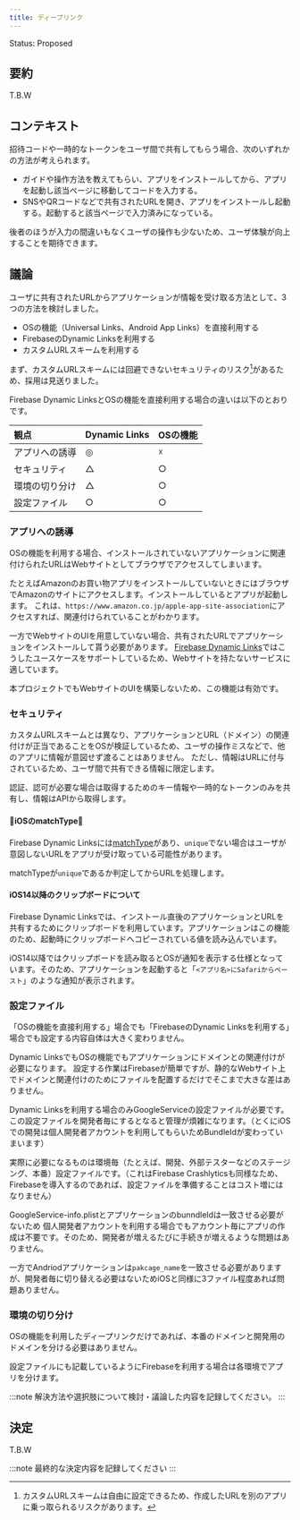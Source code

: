 ```yaml
---
title: ディープリンク
---
```


Status: Proposed

<!--
Proposed: 提案中
Accepted: 採用
Rejected: 却下
Superseded: 廃止
-->

## 要約

T.B.W

## コンテキスト

招待コードや一時的なトークンをユーザ間で共有してもらう場合、次のいずれかの方法が考えられます。

- ガイドや操作方法を教えてもらい、アプリをインストールしてから、アプリを起動し該当ページに移動してコードを入力する。
- SNSやQRコードなどで共有されたURLを開き、アプリをインストールし起動する。起動すると該当ページで入力済みになっている。

後者のほうが入力の間違いもなくユーザの操作も少ないため、ユーザ体験が向上することを期待できます。

## 議論

ユーザに共有されたURLからアプリケーションが情報を受け取る方法として、3つの方法を検討しました。

 - OSの機能（Universal Links、Android App Links）を直接利用する
 - FirebaseのDynamic Linksを利用する
 - カスタムURLスキームを利用する

まず、カスタムURLスキームには回避できないセキュリティのリスク[^1]があるため、採用は見送りました。

Firebase Dynamic LinksとOSの機能を直接利用する場合の違いは以下のとおりです。

|観点|Dynamic Links|OSの機能|
|:--|:------------|:------|
|アプリへの誘導|◎|☓|
|セキュリティ|△|○|
|環境の切り分け|△|○|
|設定ファイル|○|○|

[^1]:カスタムURLスキームは自由に設定できるため、作成したURLを別のアプリに乗っ取られるリスクがあります。

### アプリへの誘導

OSの機能を利用する場合、インストールされていないアプリケーションに関連付けられたURLはWebサイトとしてブラウザでアクセスしてしまいます。

たとえばAmazonのお買い物アプリをインストールしていないときにはブラウザでAmazonのサイトにアクセスします。インストールしているとアプリが起動します。
これは、`https://www.amazon.co.jp/apple-app-site-association`にアクセスすれば、関連付けられていることがわかります。

一方でWebサイトのUIを用意していない場合、共有されたURLでアプリケーションをインストールして貰う必要があります。
[Firebase Dynamic Links](https://firebase.google.com/docs/dynamic-links/operating-system-integrations)ではこうしたユースケースをサポートしているため、Webサイトを持たないサービスに適しています。

本プロジェクトでもWebサイトのUIを構築しないため、この機能は有効です。

### セキュリティ

カスタムURLスキームとは異なり、アプリケーションとURL（ドメイン）の関連付けが正当であることをOSが検証しているため、ユーザの操作ミスなどで、他のアプリに情報が意図せず渡ることはありません。
ただし、情報はURLに付与されているため、ユーザ間で共有できる情報に限定します。

認証、認可が必要な場合は取得するためのキー情報や一時的なトークンのみを共有し、情報はAPIから取得します。

#### 🚧iOSのmatchType🚧

Firebase Dynamic Linksには[matchType](https://firebase.google.com/docs/reference/swift/firebasedynamiclinks/api/reference/Enums/DLMatchType.html)があり、`unique`でない場合はユーザが意図しないURLをアプリが受け取っている可能性があります。

matchTypeが`unique`であるか判定してからURLを処理します。

#### iOS14以降のクリップボードについて

Firebase Dynamic Linksでは、インストール直後のアプリケーションとURLを共有するためにクリップボードを利用しています。アプリケーションはこの機能のため、起動時にクリップボードへコピーされている値を読み込んでいます。

iOS14以降ではクリップボードを読み取るとOSが通知を表示する仕様となっています。そのため、アプリケーションを起動すると「`<アプリ名>にSafariからペースト`」のような通知が表示されます。

### 設定ファイル

「OSの機能を直接利用する」場合でも「FirebaseのDynamic Linksを利用する」場合でも設定する内容自体は大きく変わりません。

Dynamic LinksでもOSの機能でもアプリケーションにドメインとの関連付けが必要になります。
設定する作業はFirebaseが簡単ですが、静的なWebサイト上でドメインと関連付けのためにファイルを配置するだけでそこまで大きな差はありません。

Dynamic Linksを利用する場合のみGoogleServiceの設定ファイルが必要です。この設定ファイルを開発者毎にするとなると管理が煩雑になります。（とくにiOSでの開発は個人開発者アカウントを利用してもらいためBundleIdが変わっていまいます）

実際に必要になるものは環境毎（たとえば、開発、外部テスターなどのステージング、本番）設定ファイルです。（これはFirebase Crashlyticsも同様なため、Firebaseを導入するのであれば、設定ファイルを準備することはコスト増にはなりません）

GoogleService-info.plistとアプリケーションのbunndleIdは一致させる必要がないため
個人開発者アカウントを利用する場合でもアカウント毎にアプリの作成は不要です。そのため、開発者が増えるたびに手続きが増えるような問題はありません。

一方でAndriodアプリケーションは`pakcage_name`を一致させる必要がありますが、開発者毎に切り替える必要はないためiOSと同様に3ファイル程度あれば問題ありません。

### 環境の切り分け

OSの機能を利用したディープリンクだけであれば、本番のドメインと開発用のドメインを分ける必要はありません。

設定ファイルにも記載しているようにFirebaseを利用する場合は各環境でアプリを分けます。

:::note
解決方法や選択肢について検討・議論した内容を記録してください。
:::

## 決定

T.B.W

:::note
最終的な決定内容を記録してください
:::
